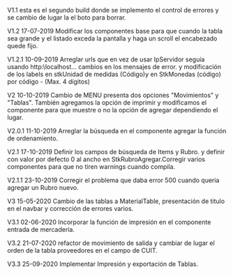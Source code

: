 V1.1
esta es el segundo build donde se implemento el control de errores y se cambio de lugar la el boto para borrar.

V1.2 17-07-2019
Modificar los componentes base para que cuando la tabla sea grande y el listado exceda la pantalla y haga un scroll el encabezado quede fijo.

V1.2.1 10-09-2019
Arreglar urls que en vez de usar IpServidor seguía usando http:\\localhost...
cambios en los mensajes de error. y modificación de los labels en stkUnidad de medidas (Código)y en StkMonedas (código) por código - (Max. 4 dígitos)

V2 10-10-2019
Cambio de MENU presenta dos opciones "Movimientos" y "Tablas". También agregamos la opción de imprimir y modificamos el componente <StkFab> para que muestre o no la opción de agregar dependiendo el lugar.

V2.0.1 11-10-2019
Arreglar la búsqueda en el componente <ListaPrecios> agregar la función de ordenamiento.

V2.1 17-10-2019
Definir los campos de búsqueda de Items y Rubro. y definir con valor por defecto 0 al ancho en StkRubroAgregar.Corregir varios componentes para que no tiren warnings cuando compila.

V2.1.1 23-10-2019
Corregir el problema que daba error 500 cuando queria agregar un Rubro nuevo.

V3 15-05-2020
Cambio de las tablas a MaterialTable, presentación de titulo en el navbar y corrección de errores varios.

V3.1 02-06-2020
Incorporar la función de impresión en el componente entrada de mercadería.

V3.2 21-07-2020
refactor de movimiento de salida y cambiar de lugar el orden de la tabla proveedores en el campo de CUIT.

V3.3 25-09-2020
Implementar Impresión y exportación de Tablas.
